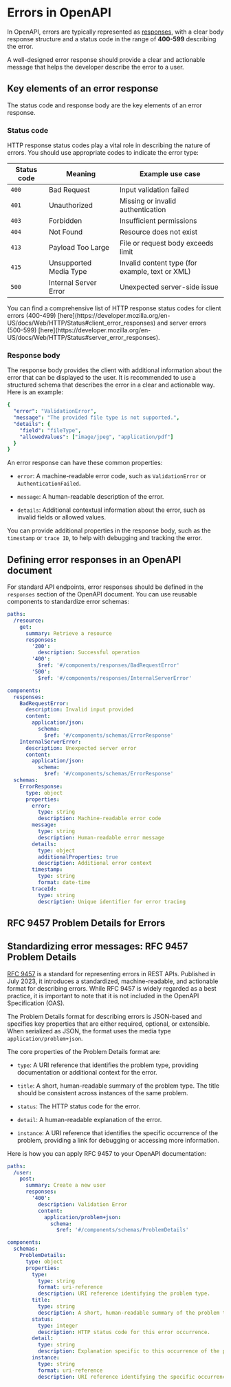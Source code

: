 
# Errors in OpenAPI

In OpenAPI, errors are typically represented as [responses](/openapi/paths/operations/responses#response-object-in-openapi), with a clear body response structure and a status code in the range of **400-599** describing the error.

A well-designed error response should provide a clear and actionable message that helps the developer describe the error to a user.

## Key elements of an error response

The status code and response body are the key elements of an error response. 

### Status code

HTTP response status codes play a vital role in describing the nature of errors. You should use appropriate codes to indicate the error type:

| Status code | Meaning                | Example use case                      |
|-------------|------------------------|---------------------------------------|
| `400`       | Bad Request            | Input validation failed               |
| `401`       | Unauthorized           | Missing or invalid authentication     |
| `403`       | Forbidden              | Insufficient permissions              |
| `404`       | Not Found              | Resource does not exist               |
| `413`       | Payload Too Large      | File or request body exceeds limit    |
| `415`       | Unsupported Media Type | Invalid content type (for example, text or XML) |
| `500`       | Internal Server Error  | Unexpected server-side issue          |


<Callout title="HTTP response status codes" variant="info">
  You can find a comprehensive list of HTTP response status codes for client errors (400-499) [here](https://developer.mozilla.org/en-US/docs/Web/HTTP/Status#client_error_responses) and server errors (500-599) [here](https://developer.mozilla.org/en-US/docs/Web/HTTP/Status#server_error_responses).
</Callout>


### Response body

The response body provides the client with additional information about the error that can be displayed to the user. It is recommended to use a structured schema that describes the error in a clear and actionable way. Here is an example:

```yaml
{
  "error": "ValidationError",
  "message": "The provided file type is not supported.",
  "details": {
    "field": "fileType",
    "allowedValues": ["image/jpeg", "application/pdf"]
  }
}
```

An error response can have these common properties: 

- `error`: A machine-readable error code, such as `ValidationError` or `AuthenticationFailed`.

- `message`: A human-readable description of the error.

- `details`: Additional contextual information about the error, such as invalid fields or allowed values.

You can provide additional properties in the response body, such as the `timestamp` or `trace ID`, to help with debugging and tracking the error.

## Defining error responses in an OpenAPI document

For standard API endpoints, error responses should be defined in the `responses` section of the OpenAPI document. You can use reusable components to standardize error schemas:


```yaml openapi.yaml
paths:
  /resource:
    get:
      summary: Retrieve a resource
      responses:
        '200':
          description: Successful operation
        '400':
          $ref: '#/components/responses/BadRequestError'
        '500':
          $ref: '#/components/responses/InternalServerError'

components:
  responses:
    BadRequestError:
      description: Invalid input provided
      content:
        application/json:
          schema:
            $ref: '#/components/schemas/ErrorResponse'
    InternalServerError:
      description: Unexpected server error
      content:
        application/json:
          schema:
            $ref: '#/components/schemas/ErrorResponse'
  schemas:
    ErrorResponse:
      type: object
      properties:
        error:
          type: string
          description: Machine-readable error code
        message:
          type: string
          description: Human-readable error message
        details:
          type: object
          additionalProperties: true
          description: Additional error context
        timestamp:
          type: string
          format: date-time
        traceId:
          type: string
          description: Unique identifier for error tracing
```


## RFC 9457 Problem Details for Errors

## Standardizing error messages: RFC 9457 Problem Details

[RFC 9457](https://tools.ietf.org/html/rfc9457) is a standard for representing errors in REST APIs. Published in July 2023, it introduces a standardized, machine-readable, and actionable format for describing errors. While RFC 9457 is widely regarded as a best practice, it is important to note that it is not included in the OpenAPI Specification (OAS).

The Problem Details format for describing errors is JSON-based and specifies key properties that are either required, optional, or extensible. When serialized as JSON, the format uses the media type `application/problem+json`. 

The core properties of the Problem Details format are:

- `type`: A URI reference that identifies the problem type, providing documentation or additional context for the error.

- `title`: A short, human-readable summary of the problem type. The title should be consistent across instances of the same problem.

- `status`: The HTTP status code for the error.

- `detail`: A human-readable explanation of the error.

- `instance`: A URI reference that identifies the specific occurrence of the problem, providing a link for debugging or accessing more information.

Here is how you can apply RFC 9457 to your OpenAPI documentation:


```yaml openapi.yaml
paths:
  /user:
    post:
      summary: Create a new user
      responses:
        '400':
          description: Validation Error
          content:
            application/problem+json:
              schema:
                $ref: '#/components/schemas/ProblemDetails'

components:
  schemas:
    ProblemDetails:
      type: object
      properties:
        type:
          type: string
          format: uri-reference
          description: URI reference identifying the problem type.
        title:
          type: string
          description: A short, human-readable summary of the problem type.
        status:
          type: integer
          description: HTTP status code for this error occurrence.
        detail:
          type: string
          description: Explanation specific to this occurrence of the problem.
        instance:
          type: string
          format: uri-reference
          description: URI reference identifying the specific occurrence of the problem.
```
